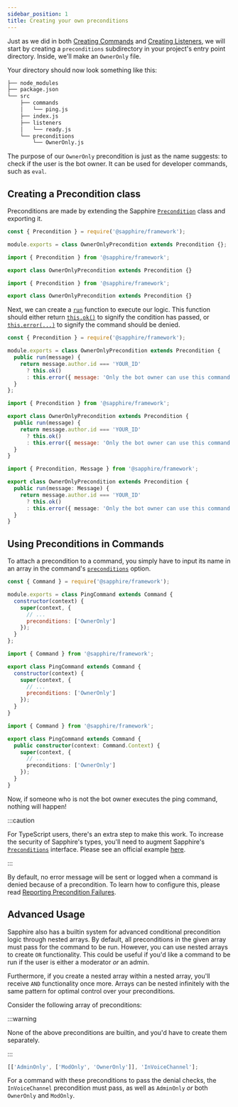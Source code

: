 ```yaml
---
sidebar_position: 1
title: Creating your own preconditions
---
```



Just as we did in both [Creating Commands][creating-commands] and [Creating Listeners][creating-listeners], we will
start by creating a `preconditions` subdirectory in your project's entry point directory. Inside, we'll make an `OwnerOnly`
file.

Your directory should now look something like this:

```bash {9-10}
├── node_modules
├── package.json
└── src
    ├── commands
    │   └── ping.js
    ├── index.js
    ├── listeners
    │   └── ready.js
    └── preconditions
        └── OwnerOnly.js
```

The purpose of our `OwnerOnly` precondition is just as the name suggests: to check if the user is the bot owner. It can
be used for developer commands, such as `eval`.

## Creating a Precondition class

Preconditions are made by extending the Sapphire [`Precondition`][precondition] class and exporting it.

<Tabs groupId="language-choice">
<TabItem value="javascript" label="JavaScript" default>

```javascript
const { Precondition } = require('@sapphire/framework');

module.exports = class OwnerOnlyPrecondition extends Precondition {};
```

</TabItem>
<TabItem value="ESM" label="ESM">

```javascript
import { Precondition } from '@sapphire/framework';

export class OwnerOnlyPrecondition extends Precondition {}
```

</TabItem>
<TabItem value="typescript" label="TypeScript">

```typescript
import { Precondition } from '@sapphire/framework';

export class OwnerOnlyPrecondition extends Precondition {}
```

</TabItem>
</Tabs>

Next, we can create a [`run`][preconditionrun] function to execute our logic. This function should either return
[`this.ok()`][preconditionok] to signify the condition has passed, or [`this.error(...)`][preconditionerror] to signify
the command should be denied.

<Tabs groupId="language-choice">
<TabItem value="javascript" label="JavaScript" default>

```javascript {4-8}
const { Precondition } = require('@sapphire/framework');

module.exports = class OwnerOnlyPrecondition extends Precondition {
  public run(message) {
    return message.author.id === 'YOUR_ID'
      ? this.ok()
      : this.error({ message: 'Only the bot owner can use this command!' })
  }
};
```

</TabItem>
<TabItem value="ESM" label="ESM">

```javascript {4-8}
import { Precondition } from '@sapphire/framework';

export class OwnerOnlyPrecondition extends Precondition {
  public run(message) {
    return message.author.id === 'YOUR_ID'
      ? this.ok()
      : this.error({ message: 'Only the bot owner can use this command!' })
  }
}
```

</TabItem>
<TabItem value="typescript" label="TypeScript">

```typescript {4-8}
import { Precondition, Message } from '@sapphire/framework';

export class OwnerOnlyPrecondition extends Precondition {
  public run(message: Message) {
    return message.author.id === 'YOUR_ID'
      ? this.ok()
      : this.error({ message: 'Only the bot owner can use this command!' });
  }
}
```

</TabItem>
</Tabs>

## Using Preconditions in Commands

To attach a precondition to a command, you simply have to input its name in an array in the command's
[`preconditions`][preconditions-option] option.

<Tabs groupId="language-choice">
<TabItem value="javascript" label="JavaScript" default>

```javascript {7}
const { Command } = require('@sapphire/framework');

module.exports = class PingCommand extends Command {
  constructor(context) {
    super(context, {
      // ...
      preconditions: ['OwnerOnly']
    });
  }
};
```

</TabItem>
<TabItem value="ESM" label="ESM">

```javascript {7}
import { Command } from '@sapphire/framework';

export class PingCommand extends Command {
  constructor(context) {
    super(context, {
      // ...
      preconditions: ['OwnerOnly']
    });
  }
}
```

</TabItem>
<TabItem value="typescript" label="TypeScript">

```typescript {7}
import { Command } from '@sapphire/framework';

export class PingCommand extends Command {
  public constructor(context: Command.Context) {
    super(context, {
      // ...
      preconditions: ['OwnerOnly']
    });
  }
}
```

</TabItem>
</Tabs>

Now, if someone who is not the bot owner executes the ping command, nothing will happen!

:::caution

For TypeScript users, there's an extra step to make this work. To increase the security of Sapphire's types, you'll need
to augment Sapphire's [`Preconditions`][preconditions-interface] interface. Please see an official example
[here][preconditions-augment].

<!--
  TODO: Once we have a dedicated TypeScript page this should link to that instead of a code example.
  Including why augmenting with `never` works and the difference between that and augmenting with an object.
-->

:::

By default, no error message will be sent or logged when a command is denied because of a precondition. To learn how to
configure this, please read [Reporting Precondition Failures][reporting-precondition-failure].

## Advanced Usage

Sapphire also has a builtin system for advanced conditional precondition logic through nested arrays. By default, all
preconditions in the given array must pass for the command to be run. However, you can use nested arrays to create `OR`
functionality. This could be useful if you'd like a command to be run if the user is either a moderator _or_ an admin.

Furthermore, if you create a nested array within a nested array, you'll receive `AND` functionality once more. Arrays
can be nested infinitely with the same pattern for optimal control over your preconditions.

Consider the following array of preconditions:

:::warning

None of the above preconditions are builtin, and you'd have to create them separately.

:::

```js
[['AdminOnly', ['ModOnly', 'OwnerOnly']], 'InVoiceChannel'];
```

For a command with these preconditions to pass the denial checks, the `InVoiceChannel` precondition must pass, as well
as `AdminOnly` _or_ both `OwnerOnly` and `ModOnly`.

[creating-commands]: ../getting-started/creating-a-basic-command
[creating-listeners]: ../listeners/creating-your-own-listeners
[precondition]: ../../Documentation/api-framework/classes/Precondition
[preconditionrun]: ../../Documentation/api-framework/classes/Precondition#run
[preconditionok]: ../../Documentation/api-framework/classes/Precondition#ok
[preconditionerror]: ../../Documentation/api-framework/classes/Precondition#error
[preconditions-option]: ../../Documentation/api-framework/interfaces/CommandOptions#preconditions
[preconditions-interface]: ../../Documentation/api-framework/interfaces/Preconditions
[preconditions-augment]:
  https://github.com/sapphiredev/examples/blob/main/examples/with-typescript-recommended/src/preconditions/OwnerOnly.ts#L13-L17
[reporting-precondition-failure]: ./reporting-precondition-failure
